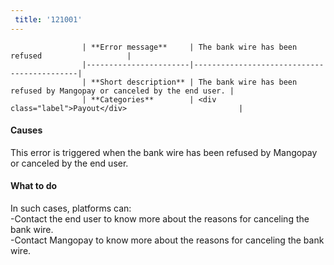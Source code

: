 ```yaml
---  
 title: '121001'  
---  
```



                    | **Error message**     | The bank wire has been refused                   |
                    |-----------------------|--------------------------------------------|
                    | **Short description** | The bank wire has been refused by Mangopay or canceled by the end user. |
                    | **Categories**        | <div class="label">Payout</div>                         |
                  

#### Causes  

This error is triggered when the bank wire has been refused by Mangopay or canceled by the end user.  

#### What to do  

In such cases, platforms can:  
-Contact the end user to know more about the reasons for canceling the bank wire.  
-Contact Mangopay to know more about the reasons for canceling the bank wire.